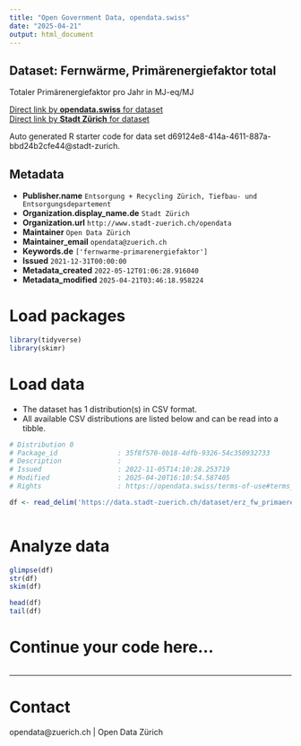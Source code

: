 ```yaml
---
title: "Open Government Data, opendata.swiss"
date: "2025-04-21"
output: html_document
---
```


## Dataset: Fernwärme, Primärenergiefaktor total


Totaler Primärenergiefaktor pro Jahr in MJ-eq/MJ


[Direct link by **opendata.swiss** for dataset](https://opendata.swiss/de/dataset/fernwarme-primarenergiefaktor-total)<br>
[Direct link by **Stadt Zürich** for dataset](https://data.stadt-zuerich.ch/dataset/erz_fw_primaerenergiefaktor)

Auto generated R starter code for data set d69124e8-414a-4611-887a-bbd24b2cfe44@stadt-zurich.

## Metadata

- **Publisher.name** `Entsorgung + Recycling Zürich, Tiefbau- und Entsorgungsdepartement`
- **Organization.display_name.de** `Stadt Zürich`
- **Organization.url** `http://www.stadt-zuerich.ch/opendata`
- **Maintainer** `Open Data Zürich`
- **Maintainer_email** `opendata@zuerich.ch`
- **Keywords.de** `['fernwarme-primarenergiefaktor']`
- **Issued** `2021-12-31T00:00:00`
- **Metadata_created** `2022-05-12T01:06:28.916040`
- **Metadata_modified** `2025-04-21T03:46:18.958224`


# Load packages

```r

library(tidyverse)
library(skimr)

```

# Load data

-   The dataset has 1 distribution(s) in CSV format.
-   All available CSV distributions are listed below and can be read into a tibble.

```r

# Distribution 0
# Package_id               : 35f8f570-0b18-4dfb-9326-54c350932733
# Description              : 
# Issued                   : 2022-11-05T14:10:28.253719
# Modified                 : 2025-04-20T16:10:54.587405
# Rights                   : https://opendata.swiss/terms-of-use#terms_open

df <- read_delim('https://data.stadt-zuerich.ch/dataset/erz_fw_primaerenergiefaktor/download/fw_primaerenergiefaktor.csv')



```

# Analyze data

```r

glimpse(df)
str(df)
skim(df)

head(df)
tail(df)

```

# Continue your code here...

```r

```

------------------------------------------------------------------------

# Contact

opendata@zuerich.ch | Open Data Zürich
